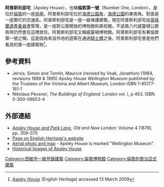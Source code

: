 {{Infobox Historic building
|name=Apsley House
|image=Apsley House 1.JPG
|caption=
|map_type=United Kingdom Central London
|coordinates = {{coord|51.5032|-0.151491|display=inline}}
|location_town=[[倫敦|倫敦]]
|location_country=英國
|architect=[[羅伯特·亞當|羅伯特·亞當]]<br/>[[本傑明·迪恩·懷亞特|本傑明·迪恩·懷亞特]]（外部翻修）
|client=阿斯普利勛爵[[第二代巴瑟斯特伯爵亨利·巴瑟斯特|亨利·巴瑟斯特]]、[[第一代威靈頓公爵亞瑟·韋爾茲利|第一代威靈頓公爵亞瑟·韋爾茲利]]|structural_system=
|style=[[新古典主義建築|新古典主義建築]]
|size=
| embedded = {{designation list|embed=yes|designation1=Grade I|designation1_number=1226873<ref name="NHLE">{{National Heritage List for England|num=1226873|desc=Apsley House|accessdate=1 September 2013}}</ref>}}
| website =  [http://www.english-heritage.org.uk/visit/places/apsley-house/ Apsley House - English Heritage]
}}
'''阿普斯利邸宅'''（Apsley House），也稱'''倫敦第一號'''（Number One, London），是位於[[倫敦|倫敦]]的一座[[排屋|排屋]]。阿普斯利邸宅位於[[海德公園角|海德公園角]]，[[海德公園|海德公園]]的東南角。對面是一座繁忙的交通島。阿普斯利邸宅是一座一級保護建築。現在阿普斯利邸宅由[[英格蘭遺產委員會|英格蘭遺產委員會]]管理，是一座對公眾開放的博物館和美術館。不過第八代威靈頓公爵有時仍然會在這裡居住。阿普斯利邸宅又稱威靈頓博物館。阿普斯利邸宅有著倫敦第一號之稱，這是因為來自外地的遊客在通過[[騎士橋|騎士橋]]之後，阿普斯利邸宅會是他們看見的第一座建築物<ref>[http://www.english-heritage.org.uk/server/show/nav.12679 ''Aspley House''] (English Heritage) accessed 13 March 2009</ref>。

==參考資料==
{{Reflist}}
* Jervis, Simon and Tomlin, Maurice (revised by Voak, Jonathon) (1984, revisions 1989 & 1995) ''Apsley House Wellington Museum'' published by the Trustees of the Victoria and Albert Museum, London ISBN 1-85177-161-1
* Nikolaus Pevsner, ''The Buildings of England: London'' vol. I, p 463. ISBN 0-300-09653-4

==外部連結==
{{Commonscat|Apsley House|阿普斯利邸宅}}
* [http://www.british-history.ac.uk/report.aspx?compid=45204 ''Apsley House and Park Lane''], ''Old and New London'': Volume 4 (1878), pp. 359–375
* [http://www.english-heritage.org.uk/daysout/properties/apsley-house/ Page on English Heritage's website] {{Wayback|url=http://www.english-heritage.org.uk/daysout/properties/apsley-house/ |date=20110731004210 }}
* [http://www.multimap.com/map/photo.cgi?client=public&X=528250&Y=180000&width=500&height=310&gride=&gridn=&srec=0&coordsys=gb&db=pc&pc=&zm=0&scale=5000&out.x=2&out.y=6 Aerial photo and map] - Apsley House is marked "Wellington Museum".
* [https://web.archive.org/web/20110606114212/http://viewfinder.english-heritage.org.uk/search/reference.aspx?uid=74783&index=0&mainQuery=Apsley%20House&searchType=all&form=home Historical Images of Apsley House]

[[Category:西敏市一級登錄建築|Category:西敏市一級登錄建築]]
[[Category:倫敦博物館|Category:倫敦博物館]]
[[Category:倫敦的喬治亞式建築|Category:倫敦的喬治亞式建築]]